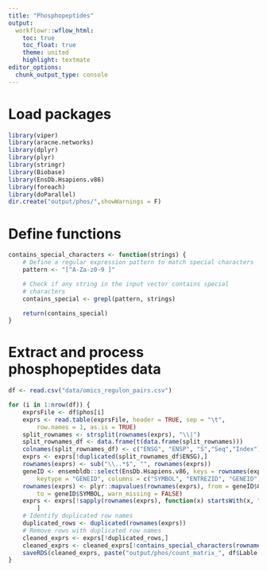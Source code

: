 ```yaml
---
title: "Phosphopeptides"
output:
  workflowr::wflow_html:
    toc: true
    toc_float: true
    theme: united
    highlight: textmate
editor_options:
  chunk_output_type: console
---
```


# Load packages
```r
library(viper)
library(aracne.networks)
library(dplyr)
library(plyr)
library(stringr)
library(Biobase)
library(EnsDb.Hsapiens.v86)
library(foreach)
library(doParallel)
dir.create("output/phos/",showWarnings = F)
```

# Define functions
```r
contains_special_characters <- function(strings) {
    # Define a regular expression pattern to match special characters
    pattern <- "[^A-Za-z0-9 ]"

    # Check if any string in the input vector contains special
    # characters
    contains_special <- grepl(pattern, strings)

    return(contains_special)
}
```

# Extract and process phosphopeptides data

```r
df <- read.csv("data/omics_regulon_pairs.csv")
```

```r
for (i in 1:nrow(df)) {
    exprsFile <- df$phos[i]
    exprs <- read.table(exprsFile, header = TRUE, sep = "\t",
        row.names = 1, as.is = TRUE)
    split_rownames <- strsplit(rownames(exprs), "\\|")
    split_rownames_df <- data.frame(t(data.frame(split_rownames)))
    colnames(split_rownames_df) <- c("ENSG", "ENSP", "S","Seq","Index")
    exprs <- exprs[!duplicated(split_rownames_df$ENSG),]
    rownames(exprs) <- sub("\\..*$", "", rownames(exprs))
    geneID <- ensembldb::select(EnsDb.Hsapiens.v86, keys = rownames(exprs),
        keytype = "GENEID", columns = c("SYMBOL", "ENTREZID", "GENEID"))
    rownames(exprs) <- plyr::mapvalues(rownames(exprs), from = geneID$GENEID,
        to = geneID$SYMBOL, warn_missing = FALSE)
    exprs <- exprs[!sapply(rownames(exprs), function(x) startsWith(x, "ENSG")),
        ]
    # Identify duplicated row names
    duplicated_rows <- duplicated(rownames(exprs))
    # Remove rows with duplicated row names
    cleaned_exprs <- exprs[!duplicated_rows,]
    cleaned_exprs <- cleaned_exprs[!contains_special_characters(rownames(cleaned_exprs)),]
    saveRDS(cleaned_exprs, paste("output/phos/count_matrix_", df$Lable[i], ".RDS", sep = ""))
}
```
